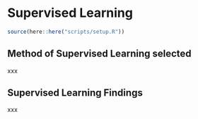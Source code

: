 # Supervised Learning

```r
source(here::here("scripts/setup.R"))
```

## Method of Supervised Learning selected

xxx

## Supervised Learning Findings

xxx